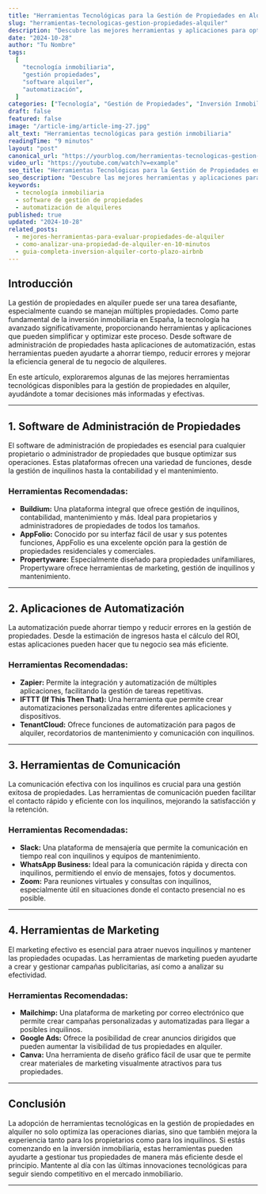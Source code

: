 ```yaml
---
title: "Herramientas Tecnológicas para la Gestión de Propiedades en Alquiler"
slug: "herramientas-tecnologicas-gestion-propiedades-alquiler"
description: "Descubre las mejores herramientas y aplicaciones para optimizar la gestión de tus propiedades en alquiler."
date: "2024-10-28"
author: "Tu Nombre"
tags:
  [
    "tecnología inmobiliaria",
    "gestión propiedades",
    "software alquiler",
    "automatización",
  ]
categories: ["Tecnología", "Gestión de Propiedades", "Inversión Inmobiliaria"]
draft: false
featured: false
image: "/article-img/article-img-27.jpg"
alt_text: "Herramientas tecnológicas para gestión inmobiliaria"
readingTime: "9 minutos"
layout: "post"
canonical_url: "https://yourblog.com/herramientas-tecnologicas-gestion-propiedades-alquiler"
video_url: "https://youtube.com/watch?v=example"
seo_title: "Herramientas Tecnológicas para la Gestión de Propiedades en Alquiler"
seo_description: "Descubre las mejores herramientas y aplicaciones para optimizar la gestión de tus propiedades en alquiler, desde software de administración hasta aplicaciones de automatización."
keywords:
  - tecnología inmobiliaria
  - software de gestión de propiedades
  - automatización de alquileres
published: true
updated: "2024-10-28"
related_posts:
  - mejores-herramientas-para-evaluar-propiedades-de-alquiler
  - como-analizar-una-propiedad-de-alquiler-en-10-minutos
  - guia-completa-inversion-alquiler-corto-plazo-airbnb
---
```


## Introducción

La gestión de propiedades en alquiler puede ser una tarea desafiante, especialmente cuando se manejan múltiples propiedades. <Link href="/blog/guia-definitiva-inversion-inmobiliaria-espana">Como parte fundamental de la inversión inmobiliaria en España</Link>, la tecnología ha avanzado significativamente, proporcionando herramientas y aplicaciones que pueden simplificar y optimizar este proceso. Desde software de administración de propiedades hasta aplicaciones de automatización, estas herramientas pueden ayudarte a ahorrar tiempo, reducir errores y mejorar la eficiencia general de tu negocio de alquileres.

En este artículo, exploraremos algunas de las mejores herramientas tecnológicas disponibles para la gestión de propiedades en alquiler, ayudándote a tomar decisiones más informadas y efectivas.

---

## 1. Software de Administración de Propiedades

El software de administración de propiedades es esencial para cualquier propietario o administrador de propiedades que busque optimizar sus operaciones. Estas plataformas ofrecen una variedad de funciones, desde la gestión de inquilinos hasta la contabilidad y el mantenimiento.

### Herramientas Recomendadas:

- **Buildium:** Una plataforma integral que ofrece gestión de inquilinos, contabilidad, mantenimiento y más. Ideal para propietarios y administradores de propiedades de todos los tamaños.
- **AppFolio:** Conocido por su interfaz fácil de usar y sus potentes funciones, AppFolio es una excelente opción para la gestión de propiedades residenciales y comerciales.
- **Propertyware:** Especialmente diseñado para propiedades unifamiliares, Propertyware ofrece herramientas de marketing, gestión de inquilinos y mantenimiento.

---

## 2. Aplicaciones de Automatización

La automatización puede ahorrar tiempo y reducir errores en la gestión de propiedades. <Link href="/blog/como-estimar-ingresos-por-alquiler-enfoque-analitico">Desde la estimación de ingresos</Link> hasta <Link href="/blog/evaluando-roi-en-propiedades-de-alquiler">el cálculo del ROI</Link>, estas aplicaciones pueden hacer que tu negocio sea más eficiente.

### Herramientas Recomendadas:

- **Zapier:** Permite la integración y automatización de múltiples aplicaciones, facilitando la gestión de tareas repetitivas.
- **IFTTT (If This Then That):** Una herramienta que permite crear automatizaciones personalizadas entre diferentes aplicaciones y dispositivos.
- **TenantCloud:** Ofrece funciones de automatización para pagos de alquiler, recordatorios de mantenimiento y comunicación con inquilinos.

---

## 3. Herramientas de Comunicación

La comunicación efectiva con los inquilinos es crucial para una gestión exitosa de propiedades. Las herramientas de comunicación pueden facilitar el contacto rápido y eficiente con los inquilinos, mejorando la satisfacción y la retención.

### Herramientas Recomendadas:

- **Slack:** Una plataforma de mensajería que permite la comunicación en tiempo real con inquilinos y equipos de mantenimiento.
- **WhatsApp Business:** Ideal para la comunicación rápida y directa con inquilinos, permitiendo el envío de mensajes, fotos y documentos.
- **Zoom:** Para reuniones virtuales y consultas con inquilinos, especialmente útil en situaciones donde el contacto presencial no es posible.

---

## 4. Herramientas de Marketing

El marketing efectivo es esencial para atraer nuevos inquilinos y mantener las propiedades ocupadas. Las herramientas de marketing pueden ayudarte a crear y gestionar campañas publicitarias, así como a analizar su efectividad.

### Herramientas Recomendadas:

- **Mailchimp:** Una plataforma de marketing por correo electrónico que permite crear campañas personalizadas y automatizadas para llegar a posibles inquilinos.
- **Google Ads:** Ofrece la posibilidad de crear anuncios dirigidos que pueden aumentar la visibilidad de tus propiedades en alquiler.
- **Canva:** Una herramienta de diseño gráfico fácil de usar que te permite crear materiales de marketing visualmente atractivos para tus propiedades.

---

## Conclusión

La adopción de herramientas tecnológicas en la gestión de propiedades en alquiler no solo optimiza las operaciones diarias, sino que también mejora la experiencia tanto para los propietarios como para los inquilinos. <Link href="/blog/guia-practica-inversion-inmobiliaria-principiantes">Si estás comenzando en la inversión inmobiliaria</Link>, estas herramientas pueden ayudarte a gestionar tus propiedades de manera más eficiente desde el principio. Mantente al día con las últimas innovaciones tecnológicas para seguir siendo competitivo en el mercado inmobiliario.

---
